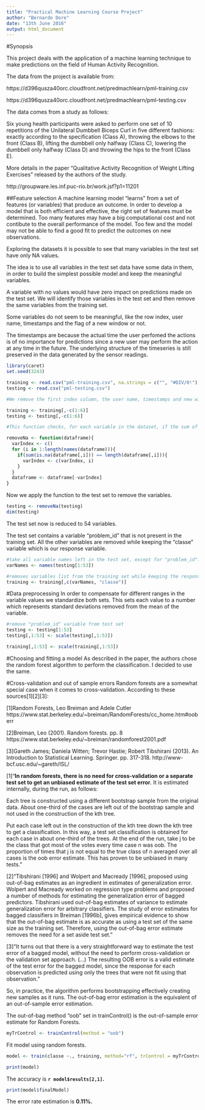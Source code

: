 ```yaml
---
title: "Practical Machine Learning Course Project"
author: "Bernardo Dore"
date: "13th June 2016"
output: html_document
---
```

#Synopsis

This project deals with the application of a machine learning technique to make predictions on the field of Human Activity Recognition.

The data from the project is available from:

https://d396qusza40orc.cloudfront.net/predmachlearn/pml-training.csv

https://d396qusza40orc.cloudfront.net/predmachlearn/pml-testing.csv

The data comes from a study as follows:

Six young health participants were asked to perform one set of 10 repetitions of the Unilateral Dumbbell Biceps Curl in five different fashions: exactly according to the specification (Class A), throwing the elbows to the front (Class B), lifting the dumbbell only halfway (Class C), lowering the dumbbell only halfway (Class D) and throwing the hips to the front (Class E).

More details in the paper "Qualitative Activity Recognition of Weight Lifting Exercises" released by the authors of the study.

http://groupware.les.inf.puc-rio.br/work.jsf?p1=11201

##Feature selection
A machine learning model "learns" from a set of features (or variables) that produce an outcome.
In order to develop a model that is both efficient and effective, the right set of features must
be determined. Too many features may have a big computational cost and not contibute to the overall performance of the model. Too few and the model may not be able to find a good fit to predict the outcomes on new observations.

Exploring the datasets it is possible to see that many variables in the test set have only NA values.

The idea is to use all variables in the test set data have some data in them, in order to build the simplest possible model and keep the meaningful variables.

A variable with no values would have zero impact on predictions made on the test set.
We will identify those variables in the test set and then remove the same variables from the training set.

Some variables do not seem to be meaningful, like the row index, user name, timestamps and
the flag of a new window or not.

The timestamps are because the actual time the user perfomed the actions is of no importance for predictions since a new user may perform the action at any time in the future. The underlying  structure of the timeseries is still preserved in the data generated by the sensor readings.
```r
library(caret)
set.seed(3243)
```

```r
training <- read.csv("pml-training.csv", na.strings = c("", "#DIV/0!"))
testing <- read.csv("pml-testing.csv")
``` 

```r
#We remove the first index column, the user name, timestamps and new window from both sets.

training <- training[,-c(1:6)]
testing <- testing[,-c(1:6)]
```


```r
#This function checks, for each variable in the dataset, if the sum of NA values is equal to the length of the variable.

removeNa <- function(dataframe){
  varIndex <- c()
  for (i in 1:length(names(dataframe))){
    if(sum(is.na(dataframe[,i])) == length(dataframe[,i])){
      varIndex <- c(varIndex, i)
    }
  }
  dataframe <- dataframe[-varIndex]
}
```

Now we apply the function to the test set to remove the variables.
```r
testing <- removeNa(testing)
dim(testing)
```
The test set now is reduced to 54 variables.

The test set contains a variable "problem_id" that is not present in the training set. All the other variables are removed while keeping the "classe" variable which is our response variable.
```r
#take all variable names left in the test set, except for "problem_id".
varNames <- names(testing[1:53])

#removes variables list from the training set while keeping the response variable.
training <- training[,c(varNames, "classe")]
```

#Data preprocessing
In order to compensate for different ranges in the variable values we standardize both sets. This sets each value to a number which represents standard deviations removed from the mean of the variable.

```r
#remove "problem_id" variable from test set
testing <- testing[1:53]
testing[,1:53] <- scale(testing[,1:53])

training[,1:53] <- scale(training[,1:53])
```

#Choosing and fitting a model
As described in the paper, the authors chose the random forest algorithm to perform the classification. I decided to use the same.

#Cross-validation and out of sample errors
Random forests are a somewhat special case when it comes to cross-validation. According to these sources[1][2][3]:

[1]Random Forests,
Leo Breiman and Adele Cutler
https://www.stat.berkeley.edu/~breiman/RandomForests/cc_home.htm#ooberr

[2]Breiman, Leo (2001). Random forests. pp. 8
https://www.stat.berkeley.edu/~breiman/randomforest2001.pdf

[3]Gareth James; Daniela Witten; Trevor Hastie; Robert Tibshirani (2013). An Introduction to Statistical Learning. Springer. pp. 317-318.
http://www-bcf.usc.edu/~gareth/ISL/

[1]"**In random forests, there is no need for cross-validation or a separate test set to get an unbiased estimate of the test set error**. It is estimated internally, during the run, as follows:

Each tree is constructed using a different bootstrap sample from the original data. About one-third of the cases are left out of the bootstrap sample and not used in the construction of the kth tree.

Put each case left out in the construction of the kth tree down the kth tree to get a classification. In this way, a test set classification is obtained for each case in about one-third of the trees. At the end of the run, take j to be the class that got most of the votes every time case n was oob. The proportion of times that j is not equal to the true class of n averaged over all cases is the oob error estimate. This has proven to be unbiased in many tests."

[2]"Tibshirani [1996] and Wolpert and Macready [1996], proposed using out-of-bag estimates as an ingredient in estimates of generalization error. Wolpert and Macready worked on regression type problems and proposed a number of methods for estimating the generalization error of bagged predictors. Tibshirani used out-of-bag estimates of variance to estimate generalization error for arbitrary classifiers. The study of error estimates for bagged classifiers in Breiman [1996b], gives empirical evidence to show that the out-of-bag estimate is as accurate as using a test set of the same size as the training set. Therefore, using the out-of-bag error estimate removes the need for a set aside test set."

[3]"It turns out that there is a very straightforward way to estimate the test error of a bagged model, without the need to perform cross-validation or the validation set approach. (...)
The resulting OOB error is a valid estimate of the test error for the bagged model, since the response for each observation is predicted using only the trees that were not fit using that observation."

So, in practice, the algorithm performs bootstrapping effectively creating new samples as it runs. The out-of-bag error estimation is the equivalent of an out-of-sample error estimation.

The out-of-bag method "oob" set in trainControl() is the out-of-sample error estimate for Random Forests.

```r
myTrControl <- trainControl(method = "oob")
```

Fit model using random forests.
```r
model <- train(classe ~., training, method="rf", trControl = myTrControl)
```

```r
print(model)
```

The accuracy is **`r model$results[2,1]`.**

```r
print(model$finalModel)
```

The error rate estimation is **0.11%.**